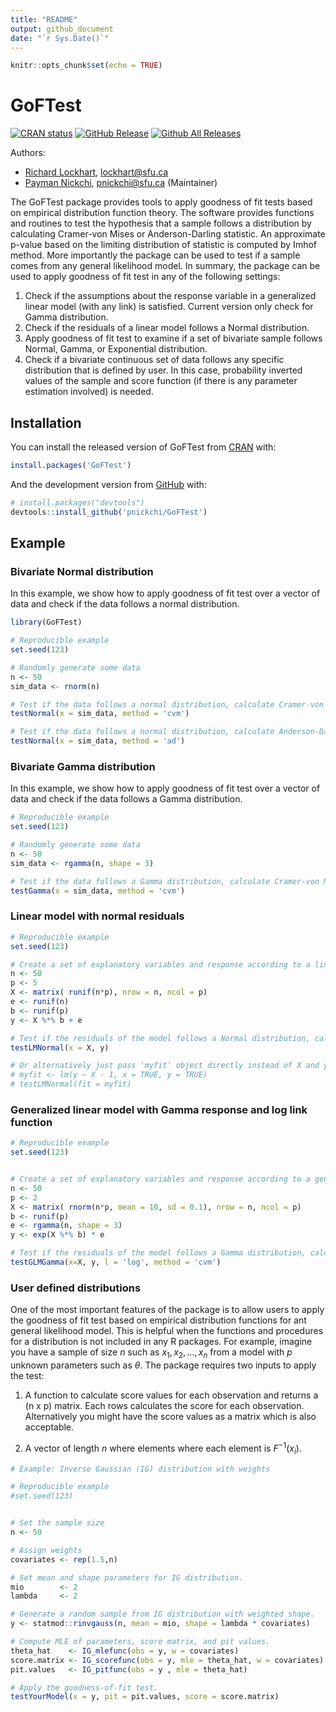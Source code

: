 ```yaml
---
title: "README"
output: github_document
date: "`r Sys.Date()`"
---
```


```r
knitr::opts_chunk$set(echo = TRUE)
```

# GoFTest

<!-- badges: start -->

[![CRAN status](https://www.r-pkg.org/badges/version/PEIMAN2)](https://cran.r-project.org/package=PEIMAN2) 
[![GitHub Release](https://img.shields.io/github/release/jafarilab/PEIMAN2?style=flat)](https://github.com/jafarilab/PEIMAN2/releases) [![Github All Releases](https://img.shields.io/github/downloads/jafarilab/PEIMAN2/total.svg?style=flat)](https://github.com/jafarilab/PEIMAN2)

<!-- badges: end -->


Authors:

*   [Richard Lockhart](http://www.sfu.ca/~lockhart/),
    <lockhart@sfu.ca>
*   [Payman Nickchi](https://github.com/pnickchi),
    <pnickchi@sfu.ca> (Maintainer)


The GoFTest package provides tools to apply goodness of fit tests based on empirical distribution function theory. The software provides functions and routines to test the hypothesis that a sample follows a distribution by calculating Cramer-von Mises or Anderson-Darling statistic. An approximate p-value based on the limiting distribution of statistic
is computed by Imhof method. More importantly the package can be used to test if a sample comes from any general likelihood model. In summary, the package can be used to apply goodness of fit test in any of the following settings: 

1) Check if the assumptions about the response variable in a generalized linear model (with any link) is satisfied. Current
version only check for Gamma distribution.
2) Check if the residuals of a linear model follows a Normal distribution.
3) Apply goodness of fit test to examine if a set of bivariate sample follows Normal, Gamma, or Exponential distribution.
4) Check if a bivariate continuous set of data follows any specific distribution that is defined by user. In this case, probability inverted values of the sample and score function (if there is any parameter estimation involved) is needed.


## Installation

You can install the released version of GoFTest from [CRAN](https://CRAN.R-project.org) with:

```r
install.packages('GoFTest')
```


And the development version from [GitHub](https://github.com/) with:

```r
# install.packages("devtools")
devtools::install_github('pnickchi/GoFTest')
```


## Example


### Bivariate Normal distribution
In this example, we show how to apply goodness of fit test over a vector of data and check if the data follows a normal distribution.

```r
library(GoFTest)
```


```r
# Reproducible example
set.seed(123)

# Randomly generate some data
n <- 50
sim_data <- rnorm(n)

# Test if the data follows a normal distribution, calculate Cramer-von Mises statistic and approximate pvalue
testNormal(x = sim_data, method = 'cvm')

# Test if the data follows a normal distribution, calculate Anderson-Darling statistic and approximate pvalue
testNormal(x = sim_data, method = 'ad')

```


### Bivariate Gamma distribution
In this example, we show how to apply goodness of fit test over a vector of data and check if the data follows a Gamma distribution.

```r
# Reproducible example
set.seed(123)

# Randomly generate some data
n <- 50
sim_data <- rgamma(n, shape = 3)

# Test if the data follows a Gamma distribution, calculate Cramer-von Mises statistic and approximate pvalue
testGamma(x = sim_data, method = 'cvm')
```


### Linear model with normal residuals

```r
# Reproducible example
set.seed(123)

# Create a set of explanatory variables and response according to a linear model
n <- 50
p <- 5
X <- matrix( runif(n*p), nrow = n, ncol = p)
e <- runif(n)
b <- runif(p)
y <- X %*% b + e

# Test if the residuals of the model follows a Normal distribution, calculate Cramer-von Mises statistic and approximate pvalue
testLMNormal(x = X, y)

# Or alternatively just pass 'myfit' object directly instead of X and y:
# myfit <- lm(y ~ X - 1, x = TRUE, y = TRUE)
# testLMNormal(fit = myfit)
```


### Generalized linear model with Gamma response and log link function

```r
# Reproducible example
set.seed(123)


# Create a set of explanatory variables and response according to a generalized linear model with log link
n <- 50
p <- 2
X <- matrix( rnorm(n*p, mean = 10, sd = 0.1), nrow = n, ncol = p)
b <- runif(p)
e <- rgamma(n, shape = 3)
y <- exp(X %*% b) * e

# Test if the residuals of the model follows a Gamma distribution, calculate Cramer-von Mises statistic and approximate pvalue
testGLMGamma(x=X, y, l = 'log', method = 'cvm')
```



### User defined distributions

One of the most important features of the package is to allow users to apply the goodness of fit test based on empirical distribution functions for ant general likelihood model. This is helpful when the functions and procedures for a distribution is not included in any R packages. For example, imagine you have a sample of size $n$ such as $x_{1},x_{2},...,x_{n}$ from a model with $p$ unknown parameters such as $\theta$. The package requires two inputs to apply the test:

1) A function to calculate score values for each observation and returns a (n x p) matrix. Each rows calculates the score for each observation. Alternatively you might have the score values as a matrix which is also acceptable.     

2) A vector of length $n$ where elements where each element is $F^{-1}(x_{i})$.

```r
# Example: Inverse Gaussian (IG) distribution with weights

# Reproducible example
#set.seed(123)


# Set the sample size
n <- 50

# Assign weights
covariates <- rep(1.5,n)

# Set mean and shape parameters for IG distribution.
mio        <- 2
lambda     <- 2

# Generate a random sample from IG distribution with weighted shape.
y <- statmod::rinvgauss(n, mean = mio, shape = lambda * covariates)

# Compute MLE of parameters, score matrix, and pit values.
theta_hat    <- IG_mlefunc(obs = y, w = covariates)
score.matrix <- IG_scorefunc(obs = y, mle = theta_hat, w = covariates)
pit.values   <- IG_pitfunc(obs = y , mle = theta_hat)

# Apply the goodness-of-fit test.
testYourModel(x = y, pit = pit.values, score = score.matrix)


```


